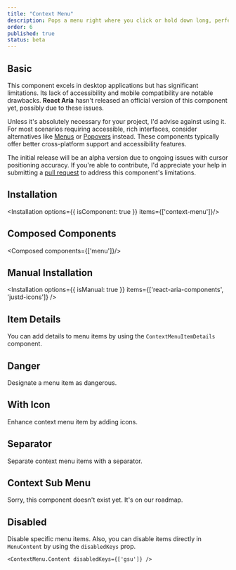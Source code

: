 ```yaml
---
title: "Context Menu"
description: Pops a menu right where you click or hold down long, perfect for a right-click or a solid long press. It's all about quick access and easy picks!
order: 6
published: true
status: beta
---
```


## Basic
This component excels in desktop applications but has significant limitations. Its lack of accessibility and mobile compatibility are notable drawbacks. **React Aria** hasn't released an official version of this component yet, possibly due to these issues.

Unless it's absolutely necessary for your project, I'd advise against using it. For most scenarios requiring accessible, rich interfaces, consider alternatives like [Menus](/docs/components/collections/menu) or [Popovers](/docs/components/overlays/popover) instead. These components typically offer better cross-platform support and accessibility features.

The initial release will be an alpha version due to ongoing issues with cursor positioning accuracy. If you're able to contribute, I'd appreciate your help in submitting a [pull request](https://github.com/justdlabs/justd) to address this component's limitations.
<How toUse="controls/context-menu/context-menu-demo" />

## Installation
<Installation options={{ isComponent: true }} items={['context-menu']}/>

## Composed Components
<Composed components={['menu']}/>

## Manual Installation
<Installation options={{ isManual: true }} items={['react-aria-components', 'justd-icons']} />

<SourceCode toShow='context-menu' />

## Item Details
You can add details to menu items by using the `ContextMenuItemDetails` component.
<How toUse="controls/context-menu/context-menu-item-details-demo" />

## Danger
Designate a menu item as dangerous.
<How toUse="controls/context-menu/context-menu-danger-demo" />

## With Icon
Enhance context menu item by adding icons.
<How toUse="controls/context-menu/context-menu-with-icon-demo" />

## Separator
Separate context menu items with a separator.
<How toUse="controls/context-menu/context-menu-separator-demo" />


## Context Sub Menu
Sorry, this component doesn't exist yet. It's on our roadmap.

## Disabled
Disable specific menu items.
<How toUse="controls/context-menu/context-menu-disabled-demo" />
Also, you can disable items directly in `MenuContent` by using the `disabledKeys` prop.
```tsx
<ContextMenu.Content disabledKeys={['gsu']} />
```
